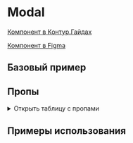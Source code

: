 
<Meta of={ModalStories} />

# Modal

[Компонент в Контур.Гайдах](https://guides.kontur.ru/components/popup-elements/modal/)

[Компонент в Figma](https://www.figma.com/file/87ScqxPzJpF9DcVBNYWOjM/%E2%9A%A1-Kontur-UI-Modern-Layout?node-id=230%3A11142)

<Description />

## Базовый пример

<Primary />

## Пропы

<details>
  <summary>Открыть таблицу с пропами</summary>
  <ArgTypes />
</details>

## Примеры использования

<Stories title="" includePrimary={false} />
